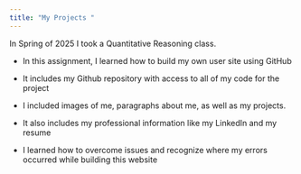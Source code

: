 ```yaml
---
title: "My Projects "
---
```


In Spring of 2025 I took a Quantitative Reasoning class.

-   In this assignment, I learned how to build my own user site using GitHub

-   It includes my Github repository with access to all of my code for the project

-   I included images of me, paragraphs about me, as well as my projects.

-   It also includes my professional information like my LinkedIn and my resume

-   I learned how to overcome issues and recognize where my errors occurred while building this website
